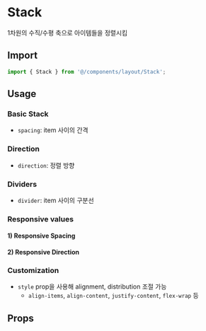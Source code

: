 
<Meta of={StackStories} />

# Stack

1차원의 수직/수평 축으로 아이템들을 정렬시킴

## Import

```js
import { Stack } from '@/components/layout/Stack';
```

## Usage

### Basic Stack

- `spacing`: item 사이의 간격

<Canvas of={StackStories.BasicStack} />

### Direction

- `direction`: 정렬 방향

<Canvas of={StackStories.Direction} />

### Dividers

- `divider`: item 사이의 구분선

<Canvas of={StackStories.Dividers} />

### Responsive values

#### 1) Responsive Spacing

<Canvas of={StackStories.ResponsiveSpacing} />

#### 2) Responsive Direction

<Canvas of={StackStories.ResponsiveDirection} />

### Customization

- `style` prop을 사용해 alignment, distribution 조절 가능
  - `align-items`, `align-content`, `justify-content`, `flex-wrap` 등

<Canvas of={StackStories.Customization} />

## Props

<ArgTypes of={StackStories} sort="alpha" />
